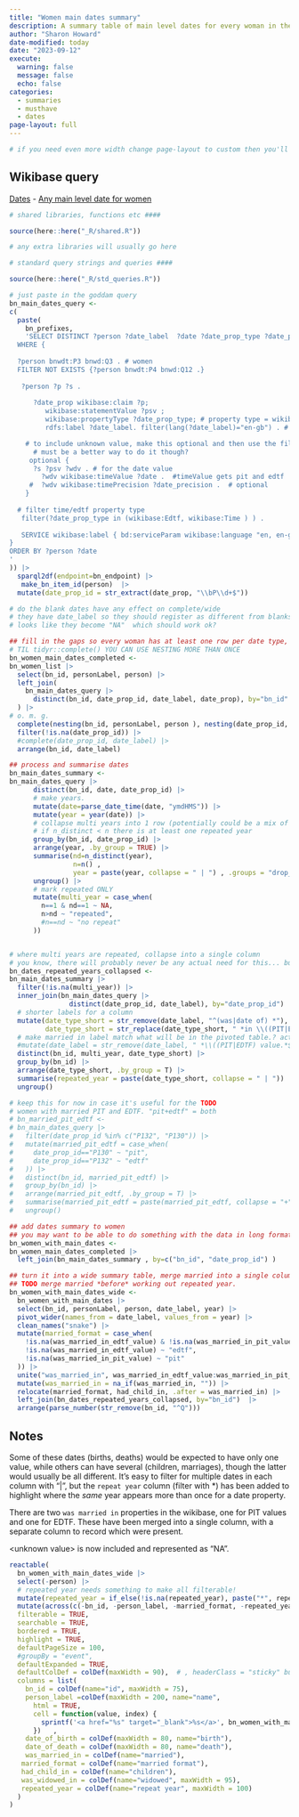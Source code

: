 ```yaml
---
title: "Women main dates summary"
description: A summary table of main level dates for every woman in the wikibase
author: "Sharon Howard"
date-modified: today
date: "2023-09-12"
execute: 
  warning: false
  message: false
  echo: false 
categories: 
  - summaries
  - musthave
  - dates
page-layout: full
---
```


```r
# if you need even more width change page-layout to custom then you'll have to work out how to add margins... text looks a bit bad as it is.
```

## Wikibase query

[Dates](https://beyond-notability.wikibase.cloud/wiki/Project:SPARQL/examples#Dates) - [Any main level date for women](https://beyond-notability.wikibase.cloud/wiki/Project:SPARQL/examples#Any_main_level_date_for_women)


```r

# shared libraries, functions etc ####

source(here::here("_R/shared.R"))

# any extra libraries will usually go here 

# standard query strings and queries ####

source(here::here("_R/std_queries.R"))


```

```r
# just paste in the goddam query
bn_main_dates_query <-
c(
  paste(
    bn_prefixes,
    'SELECT DISTINCT ?person ?date_label  ?date ?date_prop_type ?date_prop
  WHERE {
  
  ?person bnwdt:P3 bnwd:Q3 . # women
  FILTER NOT EXISTS {?person bnwdt:P4 bnwd:Q12 .}      
  
   ?person ?p ?s .
   
      ?date_prop wikibase:claim ?p;    	
         wikibase:statementValue ?psv ;  
         wikibase:propertyType ?date_prop_type; # property type = wikibase:Time OR wikibase:Edtf
         rdfs:label ?date_label. filter(lang(?date_label)="en-gb") . # what kind of date it is

    # to include unknown value, make this optional and then use the filter . uv will be blank rows.
      # must be a better way to do it though?
     optional { 
      ?s ?psv ?wdv . # for the date value
        ?wdv wikibase:timeValue ?date .  #timeValue gets pit and edtf
     #  ?wdv wikibase:timePrecision ?date_precision .  # optional
    }
  
  # filter time/edtf property type
   filter(?date_prop_type in (wikibase:Edtf, wikibase:Time ) ) .  
  
   SERVICE wikibase:label { bd:serviceParam wikibase:language "en, en-gb". }
}
ORDER BY ?person ?date
'
)) |>
  sparql2df(endpoint=bn_endpoint) |>
   make_bn_item_id(person)  |>
  mutate(date_prop_id = str_extract(date_prop, "\\bP\\d+$"))
```

```r
# do the blank dates have any effect on complete/wide
# they have date_label so they should register as different from blanks
# looks like they become "NA"  which should work ok?
```


```r
## fill in the gaps so every woman has at least one row per date type, empty if they didn't have a date
# TIL tidyr::complete() YOU CAN USE NESTING MORE THAN ONCE
bn_women_main_dates_completed <-
bn_women_list |>
  select(bn_id, personLabel, person) |>
  left_join(
    bn_main_dates_query |>
      distinct(bn_id, date_prop_id, date_label, date_prop), by="bn_id"
  ) |>
# o. m. g.
  complete(nesting(bn_id, personLabel, person ), nesting(date_prop_id, date_label, date_prop)) |>
  filter(!is.na(date_prop_id)) |>
  #complete(date_prop_id, date_label) |>
  arrange(bn_id, date_label)  

## process and summarise dates
bn_main_dates_summary <-
bn_main_dates_query |>
      distinct(bn_id, date, date_prop_id) |>
      # make years. 
      mutate(date=parse_date_time(date, "ymdHMS")) |>
      mutate(year = year(date)) |>
      # collapse multi years into 1 row (potentially could be a mix of repeat and unique)
      # if n_distinct < n there is at least one repeated year
      group_by(bn_id, date_prop_id) |>
      arrange(year, .by_group = TRUE) |>
      summarise(nd=n_distinct(year), 
                n=n() ,
                year = paste(year, collapse = " | ") , .groups = "drop_last") |>
      ungroup() |>
      # mark repeated ONLY
      mutate(multi_year = case_when(
        n==1 & nd==1 ~ NA,
        n>nd ~ "repeated",
        #n==nd ~ "no repeat"
      ))


# where multi years are repeated, collapse into a single column
# you know, there will probably never be any actual need for this... but just in case
bn_dates_repeated_years_collapsed <-
bn_main_dates_summary |>
  filter(!is.na(multi_year)) |>
  inner_join(bn_main_dates_query |>
               distinct(date_prop_id, date_label), by="date_prop_id") |>
  # shorter labels for a column
  mutate(date_type_short = str_remove(date_label, "^(was|date of) *"),
         date_type_short = str_replace(date_type_short, " *in \\((PIT|EDTF).*$", " \\1")) |>
  # make married in label match what will be in the pivoted table.? actually i don't think you'll need it
  #mutate(date_label = str_remove(date_label, " *\\((PIT|EDTF) value.*$")) |>
  distinct(bn_id, multi_year, date_type_short) |>
  group_by(bn_id) |>
  arrange(date_type_short, .by_group = T) |>
  summarise(repeated_year = paste(date_type_short, collapse = " | ")) |>
  ungroup()

# keep this for now in case it's useful for the TODO
# women with married PIT and EDTF. "pit+edtf" = both
# bn_married_pit_edtf <-
# bn_main_dates_query |>
#   filter(date_prop_id %in% c("P132", "P130")) |>
#   mutate(married_pit_edtf = case_when(
#     date_prop_id=="P130" ~ "pit",
#     date_prop_id=="P132" ~ "edtf"
#   )) |>
#   distinct(bn_id, married_pit_edtf) |>
#   group_by(bn_id) |>
#   arrange(married_pit_edtf, .by_group = T) |>
#   summarise(married_pit_edtf = paste(married_pit_edtf, collapse = "+")) |>
#   ungroup()

## add dates summary to women
## you may want to be able to do something with the data in long format, so do wider in a separate step.
bn_women_with_main_dates <-
bn_women_main_dates_completed |>
  left_join(bn_main_dates_summary , by=c("bn_id", "date_prop_id") ) 

## turn it into a wide summary table, merge married into a single column
## TODO merge married *before* working out repeated year.
bn_women_with_main_dates_wide <-
  bn_women_with_main_dates |>
  select(bn_id, personLabel, person, date_label, year) |>
  pivot_wider(names_from = date_label, values_from = year) |>
  clean_names("snake") |>
  mutate(married_format = case_when(
    !is.na(was_married_in_edtf_value) & !is.na(was_married_in_pit_value) ~ "both",
    !is.na(was_married_in_edtf_value) ~ "edtf",
    !is.na(was_married_in_pit_value) ~ "pit"
  )) |>
  unite("was_married_in", was_married_in_edtf_value:was_married_in_pit_value, na.rm = T, sep=" || ") |>
  mutate(was_married_in = na_if(was_married_in, "")) |>
  relocate(married_format, had_child_in, .after = was_married_in) |>
  left_join(bn_dates_repeated_years_collapsed, by="bn_id")  |>
  arrange(parse_number(str_remove(bn_id, "^Q")))
```

## Notes


Some of these dates (births, deaths) would be expected to have only one value, while others can have several (children, marriages), though the latter would usually be all different. It's easy to filter for multiple dates in each column with "|", but the `repeat year` column (filter with \*) has been added to highlight where the *same* year appears more than once for a date property.

There are two `was married in` properties in the wikibase, one for PIT values and one for EDTF. These have been merged into a single column, with a separate column to record which were present.

&lt;unknown value&gt; is now included and represented as "NA".



```r

reactable(
  bn_women_with_main_dates_wide |>
  select(-person) |> 
  # repeated year needs something to make all filterable!
  mutate(repeated_year = if_else(!is.na(repeated_year), paste("*", repeated_year), repeated_year ) ) |> 
  mutate(across(c(-bn_id, -person_label, -married_format, -repeated_year), ~replace_na(.,"-"))) ,
  filterable = TRUE,
  searchable = TRUE,
  bordered = TRUE,
  highlight = TRUE,
  defaultPageSize = 100,
  #groupBy = "event",
  defaultExpanded = TRUE,
  defaultColDef = colDef(maxWidth = 90),  # , headerClass = "sticky" but i think it has to be fixed height to use this
  columns = list(
    bn_id = colDef(name="id", maxWidth = 75),
    person_label =colDef(maxWidth = 200, name="name",
      html = TRUE,
      cell = function(value, index) {
        sprintf('<a href="%s" target="_blank">%s</a>', bn_women_with_main_dates_wide$person[index], value)
      })   ,
    date_of_birth = colDef(maxWidth = 80, name="birth"),
    date_of_death = colDef(maxWidth = 80, name="death"),
    was_married_in = colDef(name="married"),
   married_format = colDef(name="married format"),
   had_child_in = colDef(name="children"),
   was_widowed_in = colDef(name="widowed", maxWidth = 95),
   repeated_year = colDef(name="repeat year", maxWidth = 100)
  )
)
```
